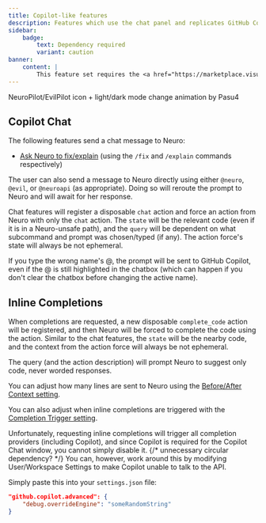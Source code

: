 ```yaml
---
title: Copilot-like features
description: Features which use the chat panel and replicates GitHub Copilot's behaviour.
sidebar:
    badge:
        text: Dependency required
        variant: caution
banner:
    content: |
        This feature set requires the <a href="https://marketplace.visualstudio.com/items?itemName=GitHub.copilot-chat">GitHub Copilot Chat</a> extension to be installed.
---
```



<div style={{ width: '300px', height: 'auto', display: 'flex', justifyContent: 'center', alignItems: 'center', margin: '0px auto' }}>
    <Fragment set:html={TwinPilot} />
</div>

<p class="icon-credit-text">NeuroPilot/EvilPilot icon + light/dark mode change animation by Pasu4</p>

## Copilot Chat

The following features send a chat message to Neuro:

- [Ask Neuro to fix/explain](/docs/reference/commands#ask-neuro-to-fixexplain) (using the `/fix` and `/explain` commands respectively)

The user can also send a message to Neuro directly using either `@neuro`, `@evil`, or `@neuroapi` (as appropriate).
Doing so will reroute the prompt to Neuro and will await for her response.

Chat features will register a disposable `chat` action and force an action from Neuro with only the `chat` action.
The `state` will be the relevant code (even if it is in a Neuro-unsafe path), and the `query` will be dependent on what subcommand and prompt was chosen/typed (if any).
The action force's state will always be not ephemeral.

<Aside type="caution">

If you type the wrong name's @, the prompt will be sent to GitHub Copilot, even if the @ is still highlighted in the chatbox (which can happen if you don't clear the chatbox before changing the active name).

</Aside>

## Inline Completions

When completions are requested, a new disposable `complete_code` action will be registered, and then Neuro will be forced to complete the code using the action.
Similar to the chat features, the `state` will be the nearby code, and the context from the action force will always be not ephemeral.

The query (and the action description) will prompt Neuro to suggest only code, never worded responses.

You can adjust how many lines are sent to Neuro using the [Before/After Context setting](/docs/reference/settings#beforeafter-context).

You can also adjust when inline completions are triggered with the [Completion Trigger setting](/docs/reference/settings#completion-trigger).

<Aside type="tip">

Unfortunately, requesting inline completions will trigger all completion providers (including Copilot), and since Copilot is required for the Copilot Chat window, you cannot simply disable it. {/* unnecessary circular dependency? */}
You can, however, work around this by modifying User/Workspace Settings to make Copilot unable to talk to the API.

Simply paste this into your `settings.json` file:

```json
"github.copilot.advanced": {
    "debug.overrideEngine": "someRandomString"
}
```

</Aside>
